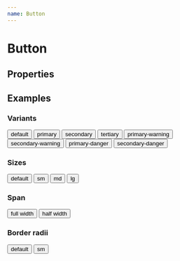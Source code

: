 ```yaml
---
name: Button
---
```



# Button

## Properties

<PropsTable of={Button} />

## Examples

### Variants

<Playground>
  <Button>default</Button>
  <Button variant="primary">primary</Button>
  <Button variant="secondary">secondary</Button>
  <Button variant="tertiary">tertiary</Button>
  <Button variant="primary-warning">primary-warning</Button>
  <Button variant="secondary-warning">secondary-warning</Button>
  <Button variant="primary-danger">primary-danger</Button>
  <Button variant="secondary-danger">secondary-danger</Button>
</Playground>

### Sizes

<Playground>
  <Button>default</Button>
  <Button size="sm">sm</Button>
  <Button size="md">md</Button>
  <Button size="lg">lg</Button>
</Playground>

### Span

<Playground>
  <Button span="full">full width</Button>
  <Button span="half">half width</Button>
</Playground>

### Border radii

<Playground>
  <Button>default</Button>
  <Button radius='10px'>sm</Button>
</Playground>
